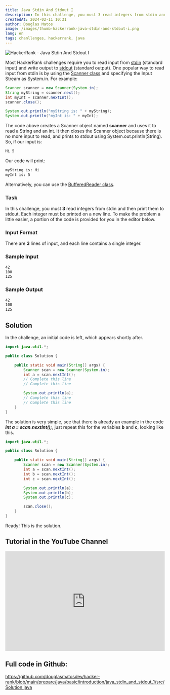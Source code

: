 ```yaml
---
title: Java Stdin And Stdout I
description: In this challenge, you must 3 read integers from stdin and then print them to stdout. Each integer must be printed on a new line. To make the problem a little easier, a portion of the code is provided for you in the editor below.
createdAt: 2024-02-11 10:31
author: Douglas Matos
image: /images/thumb-hackerrank-java-stdin-and-stdout-i.png
lang: en
tags: chanllenges, hackerrank, java
---
```

![HackerRank - Java Stdin And Stdout I](/images/thumb-hackerrank-java-stdin-and-stdout-i.png)

Most HackerRank challenges require you to read input from [stdin](https://en.wikipedia.org/wiki/Standard_streams#Standard_input_.28stdin.29) (standard input) and write output to
[stdout](https://en.wikipedia.org/wiki/Standard_streams#Standard_output_.28stdout.29) (standard output).
One popular way to read input from stdin is by using the [Scanner class](https://docs.oracle.com/javase/8/docs/api/java/util/Scanner.html) and specifying the Input Stream
as System.in. For example:

```Java
Scanner scanner = new Scanner(System.in);
String myString = scanner.next();
int myInt = scanner.nextInt();
scanner.close();

System.out.println("myString is: " + myString);
System.out.println("myInt is: " + myInt);
```

The code above creates a Scanner object named **scanner** and uses it to read a String and an int. It then closes the Scanner object because there is no more input to read, and prints to stdout using System.out.println(String). So, if our input is:

```Bash
Hi 5
```
Our code will print:

```Bash
myString is: Hi
myInt is: 5
```

Alternatively, you can use the [BufferedReader class](https://docs.oracle.com/javase/8/docs/api/java/io/BufferedReader.html).

### Task

In this challenge, you must **3** read integers from stdin and then print them to stdout. Each integer must
be printed on a new line. To make the problem a little easier, a portion of the code is provided for you in
the editor below.

### Input Format
There are **3** lines of input, and each line contains a single integer.

### Sample Input

```Bash
42
100
125
```
### Sample Output
```Bash
42
100
125
```

## Solution

In the challenge, an initial code is left, which appears shortly after.

```Java
import java.util.*;

public class Solution {

    public static void main(String[] args) {
        Scanner scan = new Scanner(System.in);
        int a = scan.nextInt();
        // Complete this line
        // Complete this line

        System.out.println(a);
        // Complete this line
        // Complete this line
    }
}
```

The solution is very simple, see that there is already an example in the code ***int a = scan.nextInt();***,
just repeat this for the variables **b** and **c**, looking like this.

```Java
import java.util.*;

public class Solution {

    public static void main(String[] args) {
        Scanner scan = new Scanner(System.in);
        int a = scan.nextInt();
        int b = scan.nextInt();
        int c = scan.nextInt();

        System.out.println(a);
        System.out.println(b);
        System.out.println(c);

        scan.close();
    }
}
```

Ready! This is the solution.

## Tutorial in the YouTube Channel
<iframe width="100%" height="315" src="https://www.youtube.com/embed/Vm80O9JCNyI?si=_n0oP8cNJ1wF0oeR" title="YouTube video player" frameborder="0" allow="accelerometer; autoplay; clipboard-write; encrypted-media; gyroscope; picture-in-picture; web-share" allowfullscreen></iframe>

## Full code in Github: 

https://github.com/douglasmatosdev/hacker-rank/blob/main/prepare/java/basic/introduction/java_stdin_and_stdout_1/src/Solution.java

